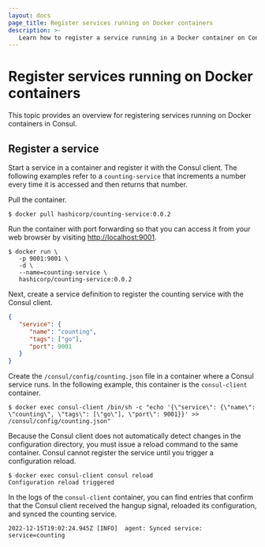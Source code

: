```yaml
---
layout: docs
page_title: Register services running on Docker containers
description: >-
   Learn how to register a service running in a Docker container on Consul.
---
```


# Register services running on Docker containers

This topic provides an overview for registering services running on Docker containers in Consul.

## Register a service

Start a service in a container and register it with the Consul client. The following examples refer to a `counting-service` that increments a number every time it is accessed and then returns that number.

Pull the container.

```shell-session
$ docker pull hashicorp/counting-service:0.0.2
```

Run the container with port forwarding so that you can access it from your web browser by visiting [http://localhost:9001](http://localhost:9001).

```shell-session
$ docker run \
   -p 9001:9001 \
   -d \
   --name=counting-service \
   hashicorp/counting-service:0.0.2
```

Next, create a service definition to register the counting service with the Consul client.

<CodeBlockConfig filename="/consul/config/counting.json">

```json 
{
   "service": {
      "name": "counting",
      "tags": ["go"],
      "port": 9001
   }
}
```

</CodeBlockConfig>

Create the `/consul/config/counting.json` file in a container where a Consul service runs. In the following example, this container is the `consul-client` container.

```shell-session
$ docker exec consul-client /bin/sh -c "echo '{\"service\": {\"name\": \"counting\", \"tags\": [\"go\"], \"port\": 9001}}' >> /consul/config/counting.json"
```

Because the Consul client does not automatically detect changes in the configuration directory, you must issue a reload command to the same container. Consul cannot register the service until you trigger a configuration reload.

```shell-session
$ docker exec consul-client consul reload
Configuration reload triggered
```

In the logs of the `consul-client` container, you can find entries that confirm that the Consul client received the hangup signal, reloaded its configuration, and synced the counting service.

```log hideClipboard
2022-12-15T19:02:24.945Z [INFO]  agent: Synced service: service=counting
```